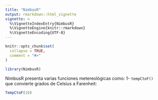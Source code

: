 ```yaml
---
title: "NimbusR"
output: rmarkdown::html_vignette
vignette: >
  %\VignetteIndexEntry{NimbusR}
  %\VignetteEngine{knitr::rmarkdown}
  %\VignetteEncoding{UTF-8}
---
```


```r
knitr::opts_chunk$set(
  collapse = TRUE,
  comment = "#>"
)
```

```r
library(NimbusR)
```

NimbusR presenta varias funciones metereológicas como:
1- `tempCtoF()` que convierte grados de Celsius a Farenheit:
```r
TempCtoF(10)
```

